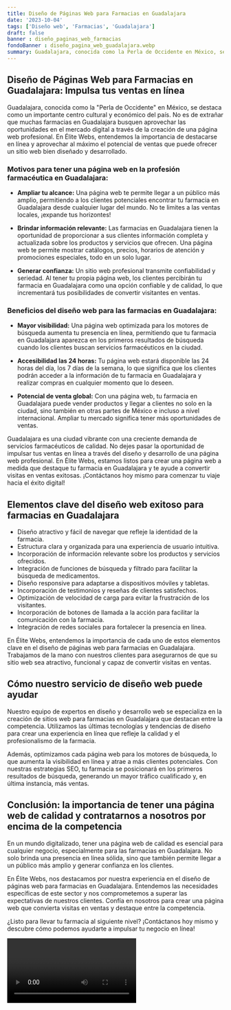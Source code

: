 ```yaml
---
title: Diseño de Páginas Web para Farmacias en Guadalajara
date: '2023-10-04'
tags: ['Diseño web', 'Farmacias', 'Guadalajara']
draft: false
banner : diseño_paginas_web_farmacias
fondoBanner : diseño_pagina_web_guadalajara.webp
summary: Guadalajara, conocida como la Perla de Occidente en México, se destaca como un importante centro cultural y económico del país. No es de extrañar que muchas farmacias en Guadalajara busquen aprovechar las oportunidades en el mercado digital a través de la creación de una página web profesional. En Élite Webs, entendemos la importancia de destacarse en línea y aprovechar al máximo el potencial de ventas que puede ofrecer un sitio web bien diseñado y desarrollado.
---
```


## Diseño de Páginas Web para Farmacias en Guadalajara: Impulsa tus ventas en línea

Guadalajara, conocida como la "Perla de Occidente" en México, se destaca como un importante centro cultural y económico del país. No es de extrañar que muchas farmacias en Guadalajara busquen aprovechar las oportunidades en el mercado digital a través de la creación de una página web profesional. En Élite Webs, entendemos la importancia de destacarse en línea y aprovechar al máximo el potencial de ventas que puede ofrecer un sitio web bien diseñado y desarrollado.

### Motivos para tener una página web en la profesión farmacéutica en Guadalajara:

- **Ampliar tu alcance:** Una página web te permite llegar a un público más amplio, permitiendo a los clientes potenciales encontrar tu farmacia en Guadalajara desde cualquier lugar del mundo. No te limites a las ventas locales, ¡expande tus horizontes!

- **Brindar información relevante:** Las farmacias en Guadalajara tienen la oportunidad de proporcionar a sus clientes información completa y actualizada sobre los productos y servicios que ofrecen. Una página web te permite mostrar catálogos, precios, horarios de atención y promociones especiales, todo en un solo lugar.

- **Generar confianza:** Un sitio web profesional transmite confiabilidad y seriedad. Al tener tu propia página web, los clientes percibirán tu farmacia en Guadalajara como una opción confiable y de calidad, lo que incrementará tus posibilidades de convertir visitantes en ventas.

### Beneficios del diseño web para las farmacias en Guadalajara:

- **Mayor visibilidad:** Una página web optimizada para los motores de búsqueda aumenta tu presencia en línea, permitiendo que tu farmacia en Guadalajara aparezca en los primeros resultados de búsqueda cuando los clientes buscan servicios farmacéuticos en la ciudad.

- **Accesibilidad las 24 horas:** Tu página web estará disponible las 24 horas del día, los 7 días de la semana, lo que significa que los clientes podrán acceder a la información de tu farmacia en Guadalajara y realizar compras en cualquier momento que lo deseen.

- **Potencial de venta global:** Con una página web, tu farmacia en Guadalajara puede vender productos y llegar a clientes no solo en la ciudad, sino también en otras partes de México e incluso a nivel internacional. Ampliar tu mercado significa tener más oportunidades de ventas.

Guadalajara es una ciudad vibrante con una creciente demanda de servicios farmacéuticos de calidad. No dejes pasar la oportunidad de impulsar tus ventas en línea a través del diseño y desarrollo de una página web profesional. En Élite Webs, estamos listos para crear una página web a medida que destaque tu farmacia en Guadalajara y te ayude a convertir visitas en ventas exitosas. ¡Contáctanos hoy mismo para comenzar tu viaje hacia el éxito digital!

<GifSeo />

<Cta />

## Elementos clave del diseño web exitoso para farmacias en Guadalajara

- Diseño atractivo y fácil de navegar que refleje la identidad de la farmacia.
- Estructura clara y organizada para una experiencia de usuario intuitiva.
- Incorporación de información relevante sobre los productos y servicios ofrecidos.
- Integración de funciones de búsqueda y filtrado para facilitar la búsqueda de medicamentos.
- Diseño responsive para adaptarse a dispositivos móviles y tabletas.
- Incorporación de testimonios y reseñas de clientes satisfechos.
- Optimización de velocidad de carga para evitar la frustración de los visitantes.
- Incorporación de botones de llamada a la acción para facilitar la comunicación con la farmacia.
- Integración de redes sociales para fortalecer la presencia en línea.

En Élite Webs, entendemos la importancia de cada uno de estos elementos clave en el diseño de páginas web para farmacias en Guadalajara. Trabajamos de la mano con nuestros clientes para asegurarnos de que su sitio web sea atractivo, funcional y capaz de convertir visitas en ventas.

## Cómo nuestro servicio de diseño web puede ayudar

Nuestro equipo de expertos en diseño y desarrollo web se especializa en la creación de sitios web para farmacias en Guadalajara que destacan entre la competencia. Utilizamos las últimas tecnologías y tendencias de diseño para crear una experiencia en línea que refleje la calidad y el profesionalismo de la farmacia.

Además, optimizamos cada página web para los motores de búsqueda, lo que aumenta la visibilidad en línea y atrae a más clientes potenciales. Con nuestras estrategias SEO, tu farmacia se posicionará en los primeros resultados de búsqueda, generando un mayor tráfico cualificado y, en última instancia, más ventas.

## Conclusión: la importancia de tener una página web de calidad y contratarnos a nosotros por encima de la competencia

En un mundo digitalizado, tener una página web de calidad es esencial para cualquier negocio, especialmente para las farmacias en Guadalajara. No solo brinda una presencia en línea sólida, sino que también permite llegar a un público más amplio y generar confianza en los clientes.

En Élite Webs, nos destacamos por nuestra experiencia en el diseño de páginas web para farmacias en Guadalajara. Entendemos las necesidades específicas de este sector y nos comprometemos a superar las expectativas de nuestros clientes. Confía en nosotros para crear una página web que convierta visitas en ventas y destaque entre la competencia.

¿Listo para llevar tu farmacia al siguiente nivel? ¡Contáctanos hoy mismo y descubre cómo podemos ayudarte a impulsar tu negocio en línea!

<Video />

<CtaBot job='Farmacias' city='Guadalajara'/>

<Gmaps query='Guadalajara+españa+maps' />